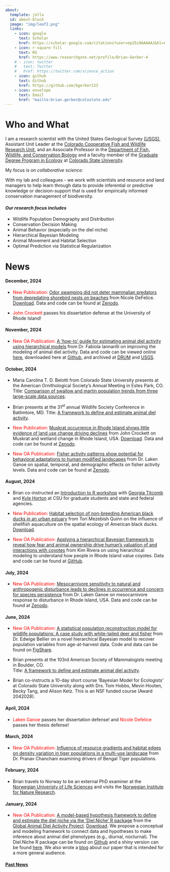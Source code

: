 ```yaml
---
about:
  template: jolla
  id: about-block
  image: "img/leaf2.png"
  links:
    - icon: google
      text: Scholar
      href: https://scholar.google.com/citations?user=ep25z9AAAAAJ&hl=en
    - icon: r-square-fill
      text: RG
      href: https://www.researchgate.net/profile/Brian-Gerber-4
    # - icon: twitter
    #   text: Twitter
    #   href: https://twitter.com/science_action
    - icon: github
      text: Github
      href: https://github.com/bgerber123
    - icon: envelope
      text: Email
      href: "mailto:brian.gerber@colostate.edu"  
---
```


::: {#about-block}
:::


<!-- Google tag (gtag.js) -->
<script async src="https://www.googletagmanager.com/gtag/js?id=G-P8D1WYLLZX"></script>
<script>
  window.dataLayer = window.dataLayer || [];
  function gtag(){dataLayer.push(arguments);}
  gtag('js', new Date());

  gtag('config', 'G-P8D1WYLLZX');
</script>


# Who and What

I am a research scientist with the United States Geological Survey [(USGS)](https://www.usgs.gov/), Assistant Unit Leader at the [Colorado Cooperative Fish and Wildlife Research Unit](https://www1.usgs.gov/coopunits/unit/Colorado), and an Associate Professor in the [Department of Fish, Wildlife, and Conservation Biology](https://warnercnr.colostate.edu/fwcb/) and a faculty member of the [Graduate Degree Program in Ecology](https://ecology.colostate.edu/) at [Colorado State University](https://www.colostate.edu/).

My focus is on *collaborative science*:

With my lab and colleagues - we work with scientists and resource and land managers to help learn through data to provide inferential or predictive knowledge or decision-support that is used for empirically informed conservation management of biodiversity.

#### *Our research focus includes*

-   Wildlife Population Demography and Distribution
-   Conservation Decision Making
-   Animal Behavior (especially on the diel niche)
-   Hierarchical Bayesian Modeling
-   Animal Movement and Habitat Selection
-   Optimal Prediction via Statistical Regularization

# News {.scrollable}


#### December, 2024

- [New Publication:]{style="color:red;"} [Odor swamping did not deter mammalian predators from depredating shorebird nests on beaches](https://doi.org/10.5751/JFO-00557-950406) from Nicole DeFelice. [Download](/publications/DeFelice et al. 2024.pdf). Data and code can be found at [Zenodo](https://doi.org/10.5281/zenodo.12760945).


- [John Crockett]{style="color:red;"} passes his dissertation defense at the University of Rhode Island!


#### November, 2024

- [New OA Publication:]{style="color:red;"} [A ‘how-to’ guide for estimating animal diel activity using hierarchical models](https://doi.org/10.1111/1365-2656.14213) from Dr. Fabiola Iannarilli on improving the modeling of animal diel activity.  Data and code can be viewed online [here](https://hms-activity.netlify.app/), downloaded here at [Github](https://github.com/FabiolaIannarilli/HMs_Activity), and archived at [DRUM]( https://doi.org/10.13020/w1x9-3650) and [USGS](https://doi.org/10.5066/P13UTDBG).


#### October, 2024

- Maria Carolina T. D. Belotti from Colorado State University presents at the American Ornithological Society's Annual Meeting in Estes Park, CO. Title: [Comparison of swallow and martin population trends from three large-scale data sources](https://www.dropbox.com/scl/fi/dw8lnki6t28x417ggvi0p/Tiburcio-Dias-Belotti_AOS2024.pdf?rlkey=kq9jcgu7jcjtqrd2jdyl90yuy&st=9gvc7wdt&dl=0).

- Brian presents at the 31$^{st}$ annual Wildlife Society Conference in Batlimtore, MD.  Title:  [A framework to define and estimate animal diel activity](https://www.dropbox.com/scl/fi/85hey8te7ndpaf23duxsa/TWS-2024-Gerber_etal.pdf?rlkey=80f1z768clvapn3f83v999pod&st=mlz2q1k7&dl=0).
 

- [New Publication:]{style="color:red;"} [Muskrat occurrence in Rhode Island shows little evidence of land use change driving declines](https://doi.org/10.1002/jwmg.22668) from John Crockett on Muskrat and wetland change in Rhode Island, USA. [Download](/publications/Crockett et al. 2024.pdf). Data and code can be found at [Zenodo](https://zenodo.org/doi/10.5281/zenodo.12208226).

- [New OA Publication:]{style="color:red;"} [Fisher activity patterns show potential for behavioral adaptations to human modified landscapes](https://doi.org/10.1016/j.gecco.2024.e03225) from Dr. Laken Ganoe on spatial, temporal, and demographic effects on fisher activity levels.  Data and code can be found at [Zenodo](https://doi.org/10.5281/zenodo.11211137).

#### August, 2024

- Brian co-instructed an [Introduction to R workshop](https://bgerber123.github.io/R1day/#/title-slide) with [Georgia Titcomb](https://georgiatitcomb.weebly.com/) and [Kyle Horton](https://aeroecolab.com/people) at CSU for graduate students and state and federal agencies. 

- [New Publication:]{style="color:red;"} [Habitat selection of non-breeding American black ducks in an urban estuary](http://doi.org/10.1002/jwmg.22649) from Tori Mezebish Quinn on the influence of shellfish aquaculture on the spatial ecology of American black ducks. [Download](/publications/Mezebish Quinn et al 2024.pdf).



- [New OA Publication:]{style="color:red;"} [Applying a hierarchical Bayesian framework to reveal how fear and animal ownership drive human's valuation of and interactions with coyotes](https://doi.org/10.1111/csp2.13177) from Kim Rivera on using hierarchical modeling to understand how people in Rhode Island value coyotes. Data and code can be found at [GitHub](https://github.com/kimberlyarivera/Coyote_RI).



#### July, 2024

- [New OA Publication:]{style="color:red;"} [Mesocarnivore sensitivity to natural and anthropogenic disturbance leads to declines in occurrence and concern for species persistence](https://doi.org/10.1002/ece3.70043) from Dr. Laken Ganoe on mesocarnivore response to disturbance in Rhode Island, USA. Data and code can be found at [Zenodo](https://zenodo.org/doi/10.5281/zenodo.10459833).



#### June, 2024

- [New OA Publication:]{style="color:red;"} [A statistical population reconstruction model for wildlife populations: A case study with white-tailed deer and fisher](https://esajournals.onlinelibrary.wiley.com/doi/10.1002/ecs2.4878) from Dr. Edwige Bellier on a novel hierarchical Bayesian  model to recover population variables from age-at-harvest data. Code and data can be found on [FigShare](https://figshare.com/articles/online_resource/Code_for_a_statistical_population_reconstruction_model_for_wildlife_populations_A_case_study_with_white-tailed_deer_and_fisher_/22894874/2).

- Brian presents at the 103rd American Society of Mammalogists meeting in Boulder, CO.  
Title:  [A framework to define and estimate animal diel activity](https://www.dropbox.com/scl/fi/h0g4q2ts8hyln9s2iye65/Gerber-et-al.-2024-ASM.pptx?rlkey=u58hfp0qgg5r3nfdbvmuc97e1&st=wq03a3u3&dl=0).

- Brian co-instructs a 10-day short course 'Bayesian Model for Ecologists' at Colorado State University along with Drs. Tom Hobbs, Mevin Hooten, Becky Tang, and Alison Ketz. This is an NSF funded course (Award 2042028).

#### April, 2024

- [Laken Ganoe]{style="color:red;"} passes her dissertation defense! and [Nicole Defelice]{style="color:red;"} passes her thesis defense!

#### March, 2024

- [New OA Publication:]{style="color:red;"} [Influence of resource gradients and habitat edges on density variation in tiger populations in a multi-use landscape](https://www.frontiersin.org/articles/10.3389/fevo.2024.1209309/abstract) from Dr. Pranav Chanchani examining drivers of Bengal Tiger populations.

#### February, 2024

- Brian travels to Norway to be an external PhD examiner at the [Norwegian Univeristy of Life Sciences](https://www.nmbu.no/en) and visits the [Norwegian Institute for Nature Research](https://www.nina.no/english/Home).


#### January, 2024

-   [New OA Publication:]{style="color:red;"} [A model-based hypothesis framework to define and estimate the diel niche via the ‘Diel.Niche’ R package](https://besjournals.onlinelibrary.wiley.com/doi/full/10.1111/1365-2656.14035) from the [Global Animal Diel Activity Project](https://diel-project.github.io/). [Download](/publications/Gerber et al 2024 JAE.pdf). We propose a conceptual and modeling framework to connect data and hypotheses to make inference about animal diel phenotypes (e.g., diurnal, nocturnal). The Diel.Niche R package can be found on [Github](https://github.com/diel-project/Diel-Niche-Modeling) and a shiny version can be found [here](https://shiny.celsrs.uri.edu/bgerber/DielNiche/). We also wrote a [blog](https://animalecologyinfocus.com/2024/01/18/defining-and-making-inference-on-the-diel-niche/) about our paper that is intended for a more general audience.

#### [Past News](news.qmd)
